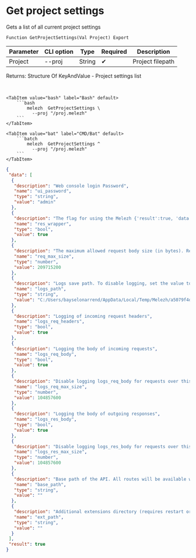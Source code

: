 ﻿---
sidebar_position: 3
description: Get project settings and other functions to work with Melezh in the Open Integration Package, a free open-source integration library for 1C:Enterprise 8, OneScript and CLI
keywords: [1C, 1С, 1С:Enterprise, 1С:Enterprise 8.3, API, Integration, Services, Exchange, OneScript, CLI]
---


# Get project settings
 Gets a list of all current project settings



`Function GetProjectSettings(Val Project) Export`

  | Parameter | CLI option | Type | Required | Description |
  |-|-|-|-|-|
  | Project | --proj | String | &#x2714; | Project filepath |

  
  Returns:  Structure Of KeyAndValue - Project settings list

<br/>



 

 <Tabs>
  
    <TabItem value="bash" label="Bash" default>
        ```bash
            melezh  GetProjectSettings \
              --proj "/proj.melezh"
        ```
    </TabItem>
  
    <TabItem value="bat" label="CMD/Bat" default>
        ```batch
            melezh  GetProjectSettings ^
              --proj "/proj.melezh"
        ```
    </TabItem>
</Tabs>

```json title="Result"
{
 "data": [
  {
   "description": "Web console login Password",
   "name": "ui_password",
   "type": "string",
   "value": "admin"
  },
  {
   "description": "The flag for using the Melezh {'result':true, 'data': <primary response>} wrapper over the original function responses (does not affect non-JSON responses))",
   "name": "res_wrapper",
   "type": "bool",
   "value": true
  },
  {
   "description": "The maximum allowed request body size (in bytes). Requests exceeding this limit will be rejected. 0 - no limitation",
   "name": "req_max_size",
   "type": "number",
   "value": 209715200
  },
  {
   "description": "Logs save path. To disable logging, set the value to empty",
   "name": "logs_path",
   "type": "string",
   "value": "C:/Users/bayselonarrend/AppData/Local/Temp/Melezh/a5079f4d-e730-42fb-9565-75e14795390c"
  },
  {
   "description": "Logging of incoming request headers",
   "name": "logs_req_headers",
   "type": "bool",
   "value": true
  },
  {
   "description": "Logging the body of incoming requests",
   "name": "logs_req_body",
   "type": "bool",
   "value": true
  },
  {
   "description": "Disable logging logs_req_body for requests over this size (in bytes). 0 - no limitation",
   "name": "logs_req_max_size",
   "type": "number",
   "value": 104857600
  },
  {
   "description": "Logging the body of outgoing responses",
   "name": "logs_res_body",
   "type": "bool",
   "value": true
  },
  {
   "description": "Disable logging logs_res_body for requests over this size (in bytes). 0 - no limitation",
   "name": "logs_res_max_size",
   "type": "number",
   "value": 104857600
  },
  {
   "description": "Base path of the API. All routes will be available with the specified prefix. For example: /melezh",
   "name": "base_path",
   "type": "string",
   "value": ""
  },
  {
   "description": "Additional extensions directory (requires restart or cache update to apply)",
   "name": "ext_path",
   "type": "string",
   "value": ""
  }
 ],
 "result": true
}
```
